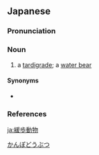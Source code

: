 ==Japanese==
{{wikipedia|lang=ja}}
{{ja-kanjitab|かん|ほ|k2=ぽ|どう|ぶつ|yomi=o}}

===Pronunciation===
{{ja-pron|かんぽ どうぶつ|acc=4|acc_ref=DJR|y=o}}

===Noun===
{{ja-noun|かんぽ どうぶつ|hhira=くわんぽどうぶつ}}

# a [[tardigrade]]; a [[water bear]]

====Synonyms====
* {{ja-r|クマムシ}}

===References===
<references/>
[[Category:ja:Animals|かんぽどうぶつ]]
[[ja:緩歩動物]]